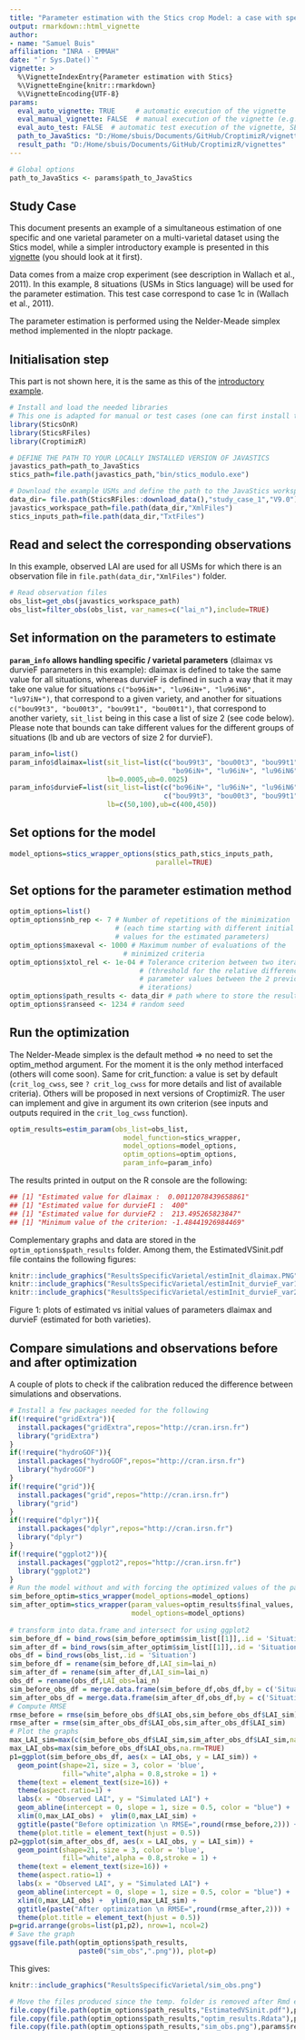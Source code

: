 ```yaml
---
title: "Parameter estimation with the Stics crop Model: a case with specific and varietal parameters"
output: rmarkdown::html_vignette
author:
- name: "Samuel Buis"
affiliation: "INRA - EMMAH"
date: "`r Sys.Date()`"
vignette: >
  %\VignetteIndexEntry{Parameter estimation with Stics}
  %\VignetteEngine{knitr::rmarkdown}
  %\VignetteEncoding{UTF-8}
params:
  eval_auto_vignette: TRUE     # automatic execution of the vignette 
  eval_manual_vignette: FALSE  # manual execution of the vignette (e.g. to create results graphs included in it)
  eval_auto_test: FALSE  # automatic test execution of the vignette, SET IT TO TRUE IF manual_vignette IS SET TO TRUE
  path_to_JavaStics: "D:/Home/sbuis/Documents/GitHub/CroptimizR/vignettes/JavaSTICS-1.41-stics-9.0"
  result_path: "D:/Home/sbuis/Documents/GitHub/CroptimizR/vignettes"
---
```



```r
# Global options
path_to_JavaStics <- params$path_to_JavaStics
```


## Study Case

This document presents an example of a simultaneous estimation of one specific and one varietal parameter on a multi-varietal dataset using the Stics model, while a simpler introductory example is presented in this [vignette](https://sticsrpacks.github.io/CroptimizR/articles/Parameter_estimation_simple_case.html) (you should look at it first).

Data comes from a maize crop experiment (see description in Wallach et al., 2011). In this example, 8 situations (USMs in Stics language) will be used for the parameter estimation. This test case correspond to case 1c in (Wallach et al., 2011).

The parameter estimation is performed using the Nelder-Meade simplex method implemented in the nloptr package.


## Initialisation step

This part is not shown here, it is the same as this of the [introductory example](https://sticsrpacks.github.io/CroptimizR/articles/Parameter_estimation_simple_case.html). 

```r
# Install and load the needed libraries
# This one is adapted for manual or test cases (one can first install the version of the libraries we want to test)
library(SticsOnR)
library(SticsRFiles)
library(CroptimizR)
```


```r

# DEFINE THE PATH TO YOUR LOCALLY INSTALLED VERSION OF JAVASTICS
javastics_path=path_to_JavaStics
stics_path=file.path(javastics_path,"bin/stics_modulo.exe")

# Download the example USMs and define the path to the JavaStics workspace (JavaStics XML input files):
data_dir= file.path(SticsRFiles::download_data(),"study_case_1","V9.0")
javastics_workspace_path=file.path(data_dir,"XmlFiles")
stics_inputs_path=file.path(data_dir,"TxtFiles")
```


## Read and select the corresponding observations

In this example, observed LAI are used for all USMs for which there is an observation file in `file.path(data_dir,"XmlFiles")` folder.


```r
# Read observation files
obs_list=get_obs(javastics_workspace_path)
obs_list=filter_obs(obs_list, var_names=c("lai_n"),include=TRUE)
```


## Set information on the parameters to estimate

**`param_info` allows handling specific / varietal parameters** (dlaimax vs durvieF parameters in this example): dlaimax is defined to take the same value for all situations, whereas durvieF is defined in such a way that it may take one value for situations `c("bo96iN+", "lu96iN+", "lu96iN6", "lu97iN+")`, that correspond to a given variety, and another for situations `c("bou99t3", "bou00t3", "bou99t1", "bou00t1")`, that correspond to another variety, `sit_list` being in this case a list of size 2 (see code below).
Please note that bounds can take different values for the different groups of situations (lb and ub are vectors of size 2 for durvieF).


```r
param_info=list()
param_info$dlaimax=list(sit_list=list(c("bou99t3", "bou00t3", "bou99t1", "bou00t1",
                                        "bo96iN+", "lu96iN+", "lu96iN6", "lu97iN+")),
                        lb=0.0005,ub=0.0025)
param_info$durvieF=list(sit_list=list(c("bo96iN+", "lu96iN+", "lu96iN6", "lu97iN+"),
                                      c("bou99t3", "bou00t3", "bou99t1", "bou00t1")),
                        lb=c(50,100),ub=c(400,450))
```


## Set options for the model

```r

model_options=stics_wrapper_options(stics_path,stics_inputs_path,
                                    parallel=TRUE)
```


## Set options for the parameter estimation method

```r

optim_options=list()
optim_options$nb_rep <- 7 # Number of repetitions of the minimization
                          # (each time starting with different initial
                          # values for the estimated parameters)
optim_options$maxeval <- 1000 # Maximum number of evaluations of the
                            # minimized criteria
optim_options$xtol_rel <- 1e-04 # Tolerance criterion between two iterations
                                # (threshold for the relative difference of
                                # parameter values between the 2 previous
                                # iterations)
optim_options$path_results <- data_dir # path where to store the results (graph and Rdata)
optim_options$ranseed <- 1234 # random seed
```


## Run the optimization

The Nelder-Meade simplex is the default method => no need to set the
optim_method argument. For the moment it is the only method interfaced (others will come soon).
Same for crit_function: a value is set by default (`crit_log_cwss`, see `? crit_log_cwss` for more details and list of available criteria). Others will be proposed in next versions of CroptimizR. The user can implement and give in argument its own criterion (see inputs and outputs required in the `crit_log_cwss` function).


```r
optim_results=estim_param(obs_list=obs_list,
                            model_function=stics_wrapper,
                            model_options=model_options,
                            optim_options=optim_options,
                            param_info=param_info)
```


The results printed in output on the R console are the following:

```r
## [1] "Estimated value for dlaimax :  0.00112078439658861"
## [1] "Estimated value for durvieF1 :  400"
## [1] "Estimated value for durvieF2 :  213.495265823847"
## [1] "Minimum value of the criterion: -1.48441926984469"
```


Complementary graphs and data are stored in the `optim_options$path_results` folder. Among them, the EstimatedVSinit.pdf file contains the following figures: 


```r
knitr::include_graphics("ResultsSpecificVarietal/estimInit_dlaimax.PNG")
knitr::include_graphics("ResultsSpecificVarietal/estimInit_durvieF_var1.PNG")
knitr::include_graphics("ResultsSpecificVarietal/estimInit_durvieF_var2.PNG")
```


Figure 1: plots of estimated vs initial values of parameters dlaimax and durvieF (estimated for both varieties).


## Compare simulations and observations before and after optimization

A couple of plots to check if the calibration reduced the difference between simulations and observations.


```r
# Install a few packages needed for the following
if(!require("gridExtra")){
  install.packages("gridExtra",repos="http://cran.irsn.fr")
  library("gridExtra")
}
if(!require("hydroGOF")){
  install.packages("hydroGOF",repos="http://cran.irsn.fr")
  library("hydroGOF")
}
if(!require("grid")){
  install.packages("grid",repos="http://cran.irsn.fr")
  library("grid")
}
if(!require("dplyr")){
  install.packages("dplyr",repos="http://cran.irsn.fr")
  library("dplyr")
}
if(!require("ggplot2")){
  install.packages("ggplot2",repos="http://cran.irsn.fr")
  library("ggplot2")
}
# Run the model without and with forcing the optimized values of the parameters
sim_before_optim=stics_wrapper(model_options=model_options)
sim_after_optim=stics_wrapper(param_values=optim_results$final_values,
                              model_options=model_options)
  
# transform into data.frame and intersect for using ggplot2
sim_before_df = bind_rows(sim_before_optim$sim_list[[1]],.id = 'Situation')
sim_after_df = bind_rows(sim_after_optim$sim_list[[1]],.id = 'Situation')
obs_df = bind_rows(obs_list,.id = 'Situation')
sim_before_df = rename(sim_before_df,LAI_sim=lai_n)
sim_after_df = rename(sim_after_df,LAI_sim=lai_n)
obs_df = rename(obs_df,LAI_obs=lai_n)
sim_before_obs_df = merge.data.frame(sim_before_df,obs_df,by = c('Situation','Date'), all.x = TRUE)
sim_after_obs_df = merge.data.frame(sim_after_df,obs_df,by = c('Situation','Date'), all.x = TRUE)
# Compute RMSE
rmse_before = rmse(sim_before_obs_df$LAI_obs,sim_before_obs_df$LAI_sim)
rmse_after = rmse(sim_after_obs_df$LAI_obs,sim_after_obs_df$LAI_sim)
# Plot the graphs
max_LAI_sim=max(c(sim_before_obs_df$LAI_sim,sim_after_obs_df$LAI_sim,na.rm=TRUE),na.rm=TRUE)
max_LAI_obs=max(sim_before_obs_df$LAI_obs,na.rm=TRUE)
p1=ggplot(sim_before_obs_df, aes(x = LAI_obs, y = LAI_sim)) + 
  geom_point(shape=21, size = 3, color = 'blue',
             fill="white",alpha = 0.8,stroke = 1) +
  theme(text = element_text(size=16)) + 
  theme(aspect.ratio=1) +
  labs(x = "Observed LAI", y = "Simulated LAI") +
  geom_abline(intercept = 0, slope = 1, size = 0.5, color = "blue") +
  xlim(0,max_LAI_obs) +  ylim(0,max_LAI_sim) +
  ggtitle(paste("Before optimization \n RMSE=",round(rmse_before,2))) +
  theme(plot.title = element_text(hjust = 0.5))
p2=ggplot(sim_after_obs_df, aes(x = LAI_obs, y = LAI_sim)) + 
  geom_point(shape=21, size = 3, color = 'blue',
             fill="white",alpha = 0.8,stroke = 1) +
  theme(text = element_text(size=16)) + 
  theme(aspect.ratio=1) +
  labs(x = "Observed LAI", y = "Simulated LAI") +
  geom_abline(intercept = 0, slope = 1, size = 0.5, color = "blue") +
  xlim(0,max_LAI_obs) +  ylim(0,max_LAI_sim) +
  ggtitle(paste("After optimization \n RMSE=",round(rmse_after,2))) +
  theme(plot.title = element_text(hjust = 0.5))
p=grid.arrange(grobs=list(p1,p2), nrow=1, ncol=2)
# Save the graph
ggsave(file.path(optim_options$path_results,
                 paste0("sim_obs",".png")), plot=p)
```



This gives:


```r
knitr::include_graphics("ResultsSpecificVarietal/sim_obs.png")
```


```r
# Move the files produced since the temp. folder is removed after Rmd execution
file.copy(file.path(optim_options$path_results,"EstimatedVSinit.pdf"),params$result_path)
file.copy(file.path(optim_options$path_results,"optim_results.Rdata"),params$result_path)
file.copy(file.path(optim_options$path_results,"sim_obs.png"),params$result_path)
```
